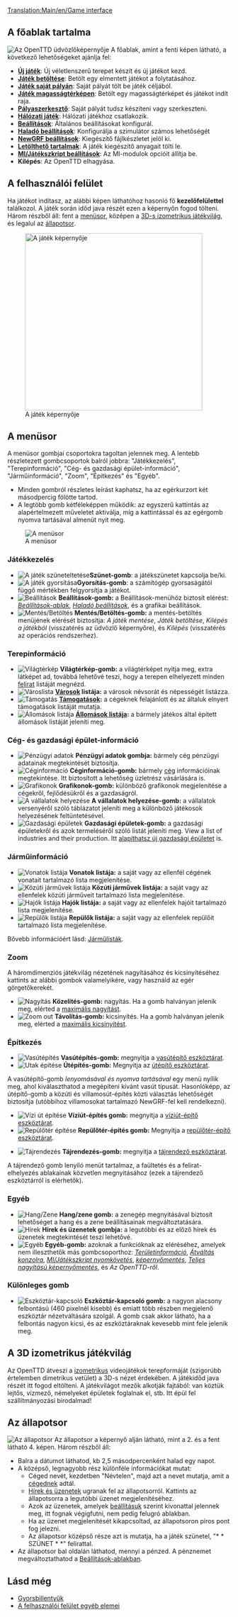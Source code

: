 [[Translation:Main/en/Game interface]]{{hu/Interfész}}{{hu/Tartalomjegyzék}}
==A főablak tartalma==
[[File:en/Intro screen.png|frame|center|Az OpenTTD üdvözlőképernyője]]
A főablak, amint a fenti képen látható, a következő lehetőségeket ajánlja fel:
* '''[[Main/hu/Új játék|Új játék]]''': Új véletlenszerű terepet készít és új játékot kezd.
* '''[[Main/hu/Játékmentés|Játék betöltése]]''': Betölt egy elmentett játékot a folytatásához.
* '''[[Main/hu/Saját pálya|Játék saját pályán]]''': Saját pályát tölt be játék céljából.
* '''[[Main/hu/Magasságtérkép|Játék magasságtérképen]]''': Betölt egy magasságtérképet és játékot indít raja.
* '''[[Main/hu/Pályaszerkesztő|Pályaszerkesztő]]''': Saját pályát tudsz készíteni vagy szerkeszteni.
* '''[[Main/hu/Hálózati játék|Hálózati játék]]''': Hálózati játékhoz csatlakozik.
* '''[[Main/hu/Beállítások|Beállítások]]''': Általános beállításokat konfigurál.
* '''[[Main/hu/Haladó beállítások|Haladó beállítások]]''': Konfigurálja a szimulátor számos lehetőségét
* '''[[Main/hu/NewGRF|NewGRF beállítások]]''': Kiegészítő fájlkészletet jelöl ki.
* '''[[Main/hu/Letölthető tartalmak|Letölthető tartalmak]]''': A játék kiegészítő anyagait tölti le.
* '''[[Main/hu/MI/Játékszkript beállítások|MI/Játékszkript beállítások]]''': Az MI-modulok opcióit állítja be.
* '''Kilépés''': Az OpenTTD elhagyása.

==A felhasználói felület==
Ha játékot indítasz, az alábbi képen láthatóhoz hasonló fő '''kezelőfelülettel''' találkozol. A játék során időd java részét ezen a képernyőn fogod tölteni. Három részből áll: fent a [[Main/en/Felhasználói felület/Hu#A menüsor|menüsor]], középen a [[Main/en/Felhasználói felület/Hu#A 3D-s izometrikus játékvilág|3D-s izometrikus játékvilág]], és legalul az [[Main/en/Felhasználói felület/Hu#Az állapotsor|állapotsor]].

[[File:en/Interface.png|thumb|none|400px|A játék képernyője]]

==A menüsor==
A menüsor gombjai csoportokra tagoltan jelennek meg. A lentebb részletezett gombcsoportok balról jobbra: "Játékkezelés", "Terepinformáció", "Cég- és gazdasági épület-információ", "Járműinformáció", "Zoom", "Építkezés" és "Egyéb".
* Minden gombról részletes leírást kaphatsz, ha az egérkurzort két másodpercig fölötte tartod.
* A legtöbb gomb kétféleképpen működik: az egyszerű kattintás az alapértelmezett műveletet aktiválja, míg a kattintással és az egérgomb nyomva tartásával almenüt nyit meg.
[[File:en/Menu bar.png|none|frame|A menüsor]]

===Játékkezelés===
*[[File:en/Pause button.png|A játék szüneteltetése]]'''Szünet-gomb''': a játékszünetet kapcsolja be/ki.
*[[File:en/Fast Forward button.png|A játék gyorsítása]]'''Gyorsítás-gomb''': a számítógép gyorsaságától függő mértékben felgyorsítja a játékot.
*[[File:en/Options button.png|Beállítások]] '''Beállítások-gomb:''' a Beállítások-menühöz biztosít elérést: ''[[Main/hu/Beállítások|Beállítások-ablak]]'', ''[[Main/hu/Haladó beállítások|Haladó beállítások]]'', és a grafikai beállítások.
*[[File:en/Save Load button.png|Mentés/Betöltés]] '''Mentés/Betöltés-gomb:''' a mentés-betöltés menüjének elérését biztosítja: ''A játék mentése'', ''Játék betöltése'', ''Kilépés a játékból'' (visszatérés az üdvözlő képernyőre), és ''Kilépés'' (visszatérés az operációs rendszerhez).

===Terepinformáció===
*[[File:en/Minimap button.png|Világtérkép]] '''Világtérkép-gomb:''' a világtérképet nyitja meg, extra látképet ad, továbbá lehetővé teszi, hogy a terepen elhelyezett minden [[Main/hu/Felirat|felirat]] listáját megnézd.
*[[File:en/Town directory button.png|Városlista]] '''[[Main/hu/Települések|Városok]] listája:''' a városok névsorát és népességét listázza.
*[[File:en/Subsidies button.png|Támogatás]] '''[[Main/hu/Támogatás|Támogatások]]:''' a cégeknek felajánlott és az általuk elnyert támogatások listáját mutatja.
*[[File:en/Station list button.png|Állomások listája]] '''[[Main/hu/Állomások listája|Állomások listája]]:''' a bármely játékos által épített állomások listáját jeleníti meg.

===Cég- és gazdasági épület-információ===
*[[File:en/Finances screen button.png|Pénzügyi adatok]] '''Pénzügyi adatok gombja:''' bármely cég pénzügyi adatainak megtekintését biztosítja.
*[[File:en/Company information button.png|Céginformáció]] '''Céginformáció-gomb:''' bármely [[Main/hu/Szállítási vállalat|cég]] információinak megtekintése. Itt biztosított a lehetőség üzletrész vásárlására is.
*[[File:en/Graphs button.png|Grafikonok]] '''Grafikonok-gomb:''' különböző grafikonok megjelenítése a cégekről, fejlődésükről és a gazdaságról.
*[[File:en/Company league table button.png|A vállalatok helyezése]] '''A vállalatok helyezése-gomb:''' a vállalatok versenyéről szóló táblázatot jeleníti meg a különböző játékosok helyezésének feltüntetésével.
*[[File:en/Industry button.png|Gazdasági épületek]] '''Gazdasági épületek-gomb:''' a gazdasági épületekről és azok termeléséről szóló listát jeleníti meg. View a list of industries and their production. Itt [[Main/en/Gazdasági épületek/Hu#Új gazdasági épület alapítása|alapíthatsz új gazdasági épületet]] is.

===Járműinformáció===
*[[File:en/Train Information button.png|Vonatok listája]] '''Vonatok listája:''' a saját vagy az ellenfél cégének vonatait tartalmazó lista megjelenítése.
*[[File:en/Road Vehicle Information button.png|Közúti járművek listája]] '''Közúti járművek listája:''' a saját vagy az ellenfelek közúti járműveit tartalmazó lista megjelenítése.
*[[File:en/Ship Information button.png|Hajók listája]] '''Hajók listája:''' a saját vagy az ellenfelek hajóit tartalmazó lista megjelenítése.
*[[File:en/Aircraft Information button.png|Repülők listája]] '''Repülők listája:''' a saját vagy az ellenfelek repülőit tartalmazó lista megjelenítése.

Bővebb információért lásd: [[Main/hu/Járműlisták|Járműlisták]].

===Zoom===

A háromdimenziós játékvilág nézetének nagyításához és kicsinyítéséhez kattints az alábbi gombok valamelyikére, vagy használd az egér görgetőkerekét.
*[[File:en/Zoom in button.png|Nagyítás]] '''Közelítés-gomb:''' nagyítás. Ha a gomb halványan jelenik meg, elérted a [[Main/en/Haladó beállítások/Megjelenítés/Hu#A nagyítás maximális mértéke|maximális nagyítást]]. 
*[[File:en/Zoom out button.png|Zoom out]] '''Távolítás-gomb:''' kicsinyítés. Ha a gomb halványan jelenik meg, elérted a [[Main/en/Haladó beállítások/Megjelenítés/Hu#A kicsinyítés maximális mértéke|maximális kicsinyítést]]. 

===Építkezés===
*[[File:en/Railroad build button.png|Vasútépítés]] '''Vasútépítés-gomb:''' megnyitja a [[Main/hu/Vasútépítés|vasútépítő eszköztárat]].
*[[File:en/Road build button.png|Utak építése]] '''Útépítés-gomb:''' Megnyitja az [[Main/hu/Közutak építése|útépítő eszköztárat]].

A vasútépítő-gomb ''lenyomásával és nyomva tartásával'' egy menü nyílik meg, ahol kiválaszthatod a megépíteni kívánt vasút típusát.
Hasonlóképp, az útépítő-gomb a közúti és villamosút-építés közti választás lehetőségét biztosítja (utóbbihoz villamosokat tartalmazó NewGRF-fel kell rendelkezni).

*[[File:en/Dock build button.png|Vízi út építése]] '''Víziút-építés gomb:''' megnyitja a [[Main/hu/Víziutak létesítése|víziút-építő eszköztárat]].
*[[File:en/Airport build button.png|Repülőtér építése]] '''Repülőtér-építés gomb:''' Megnyitja a [[Main/hu/Repterek építése|repülőtér-építő eszköztárat]].

*[[File:en/Landscaping button.png|Tájrendezés]] '''Tájrendezés-gomb:''' megnyitja a [[Main/hu/Tájrendezés|tájrendező eszköztárat]].

A tájrendező gomb lenyíló menüt tartalmaz, a faültetés és a felirat-elhelyezés ablakainak közvetlen megnyitásához (ezek a tájrendező eszköztárról is elérhetők).

===Egyéb===
*[[File:en/Sound Music button.png|Hang/Zene]] '''Hang/zene gomb:''' a zenegép megnyitásával biztosít lehetőséget a hang és a zene beállításainak megváltoztatására.
*[[File:en/News button.png|Hírek]] '''Hírek és üzenetek gombja:''' a legutóbbi és az előző hírek és üzenetek megtekintését teszi lehetővé.
*[[File:en/Other button.png|Egyéb]] '''Egyéb-gomb:''' azoknak a funkcióknak az eléréséhez, amelyek nem illeszthetők más gombcsoporthoz: ''[[Main/hu/Területinformáció|Területinformáció]]'', ''[[Main/hu/Konzol|Átváltás konzolra]]'', ''[[Main/hu/MI/Játékszkript nyomkövetés|MI/Játékszkript nyomkövetés]]'', ''[[Main/en/Képernyőmentés|képernyőmentés]]'', ''[[Main/hu/Képernyőmentés|Teljes nagyítású képernyőmentés]]'', és ''Az OpenTTD-ről''.

===Különleges gomb===
*[[File:en/ToggleButton.png|Eszköztár-kapcsoló]] '''Eszköztár-kapcsoló gomb:''' a nagyon alacsony felbontású (460 pixelnél kisebb) és emiatt több részben megjelenő eszköztár nézetváltására szolgál. A gomb csak akkor látható, ha a felbontás nagyon kicsi, és az eszköztáraknak kevesebb mint fele jelenik meg.

==A 3D izometrikus játékvilág==

Az OpenTTD átveszi a [http://hu.wikipedia.org/wiki/Izometrikus_axonometria izometrikus] videojátékok terepformáját (szigorúbb értelemben dimetrikus vetület) a 3D-s nézet érdekében. A játékidőd java részét itt fogod eltölteni. A játékvilágot mezők alkotják fajtából: van köztük lejtős, vízmező, némelyeket épületek foglalnak el, stb. Itt épül fel szállítmányozási birodalmad!

==Az állapotsor==
[[File:en/Status-bar.png|none|frame|Az állapotsor]]
Az állapotsor a képernyő alján látható, mint a 2. és a fent látható 4. képen. Három részből áll:
*Balra a dátumot láthatod, kb 2,5 másodpercenként halad egy napot. 
*A középső, legnagyobb rész különféle információkat mutat:
**Céged nevét, kezdetben "Névtelen", majd azt a nevet mutatja, amit a [[Main/hu/Szállítási vállalat|cégednek]] adtál.
**[[Main/hu/Hírek és üzenetek|Hírek és üzenetek]] ugranak fel az állapotsorról. Kattints az állapotsorra a legutóbbi üzenet megjelenítéséhez.
**Azok az üzenetek, amelyek [[Main/hu/Üzenetbeállítások|beállításuk]] szerint kivonattal jelennek meg, itt fognak végigfutni, nem pedig felugró ablakban.
**Ha az üzenet megjelenítését kikapcsoltad, az állapotsoron piros pont fog jelezni.
**Az állapotsor középső része azt is mutatja, ha a játék szünetel, "* * SZÜNET * *" felirattal.
*Az állapotsor bal oldalán láthatod, mennyi a pénzed. A pénznemet megváltoztathatod a [[Main/hu/Beállítások|Beállítások-ablakban]].


==Lásd még==
* [[Main/hu/Gyorsbillentyűk|Gyorsbillentyűk]]
* [[Main/hu/Felhasználói felület egyéb elemei|A felhasználói felület egyéb elemei]]